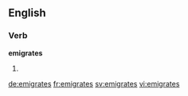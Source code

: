 ==English==

===Verb===
'''emigrates'''

# {{third-person singular of|emigrate}}

[[de:emigrates]]
[[fr:emigrates]]
[[sv:emigrates]]
[[vi:emigrates]]